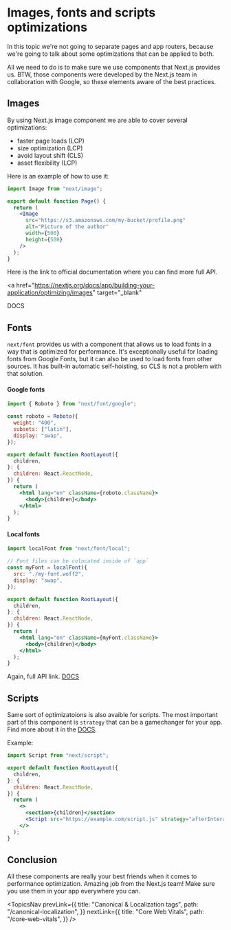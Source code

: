
# Images, fonts and scripts optimizations

In this topic we're not going to separate pages and app routers,
because we're going to talk about some optimizations that can be applied to both.

All we need to do is to make sure we use components that Next.js provides us.
BTW, those components were developed by the Next.js team in collaboration with Google, so these elements aware of the best practices.

## Images

By using Next.js image component we are able to cover several optimizations:

- faster page loads (LCP)
- size optimization (LCP)
- avoid layout shift (CLS)
- asset flexibility (LCP)

Here is an example of how to use it:

```jsx
import Image from "next/image";

export default function Page() {
  return (
    <Image
      src="https://s3.amazonaws.com/my-bucket/profile.png"
      alt="Picture of the author"
      width={500}
      height={500}
    />
  );
}
```

Here is the link to official documentation where you can find more full API.

<a
  href="https://nextjs.org/docs/app/building-your-application/optimizing/images"
  target="_blank"
>
  DOCS
</a>

## Fonts

`next/font` provides us with a component that allows us to load fonts in a way that is optimized for performance.
It's exceptionally useful for loading fonts from Google Fonts, but it can also be used to load fonts from other sources.
It has built-in automatic self-hoisting, so CLS is not a problem with that solution.

#### Google fonts

```jsx
import { Roboto } from "next/font/google";

const roboto = Roboto({
  weight: "400",
  subsets: ["latin"],
  display: "swap",
});

export default function RootLayout({
  children,
}: {
  children: React.ReactNode,
}) {
  return (
    <html lang="en" className={roboto.className}>
      <body>{children}</body>
    </html>
  );
}
```

#### Local fonts

```jsx
import localFont from "next/font/local";

// Font files can be colocated inside of `app`
const myFont = localFont({
  src: "./my-font.woff2",
  display: "swap",
});

export default function RootLayout({
  children,
}: {
  children: React.ReactNode,
}) {
  return (
    <html lang="en" className={myFont.className}>
      <body>{children}</body>
    </html>
  );
}
```

Again, full API link. <a href="https://nextjs.org/docs/app/building-your-application/optimizing/fonts" target="\_blank">DOCS</a>

## Scripts

Same sort of optimizatoions is also avaible for scripts.
The most important part of this component is `strategy` that can be a gamechanger for your app.
Find more about it in the <a href="https://nextjs.org/docs/app/api-reference/components/script" target="\_blank">DOCS</a>.

Example:

```jsx
import Script from "next/script";

export default function RootLayout({
  children,
}: {
  children: React.ReactNode,
}) {
  return (
    <>
      <section>{children}</section>
      <Script src="https://example.com/script.js" strategy="afterInteractive" />
    </>
  );
}
```

## Conclusion

All these components are really your best friends when it comes to performance optimization.
Amazing job from the Next.js team! Make sure you use them in your app everywhere you can.

<TopicsNav
  prevLink={{
    title: "Canonical & Localization tags",
    path: "/canonical-localization",
  }}
  nextLink={{
    title: "Core Web Vitals",
    path: "/core-web-vitals",
  }}
/>
